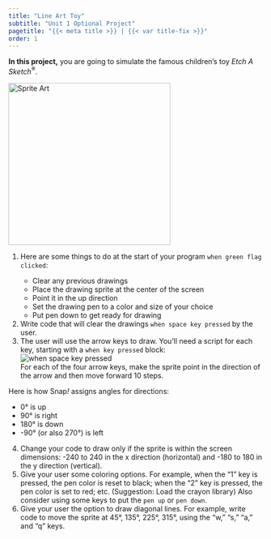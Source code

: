```yaml
---
title: "Line Art Toy"
subtitle: "Unit 1 Optional Project"
pagetitle: "{{< meta title >}} | {{< var title-fix >}}"
order: 1
---
```


::: learn
**In this project,** you are going to simulate the famous children's toy <em>Etch A Sketch</em><sup>®</sup>.

<img src="/img/1-introduction/SpriteLineArt_img/SpriteArt.png" title="Sprite Art" alt="Sprite Art" class="ms-4" width="320"/>
:::

::: forYouToDo
<ol start="1">

<li>

Here are some things to do at the start of your program `when green flag clicked`:

<ul>

<li>Clear any previous drawings</li>

<li>Place the drawing sprite at the center of the screen</li>

<li>Point it in the up direction</li>

<li>Set the drawing pen to a color and size of your choice</li>

<li>Put pen down to get ready for drawing</li>

</ul>

</li>

<li>Write code that will clear the drawings `when space key pressed` by the user.</li>

<li>The user will use the arrow keys to draw. You'll need a script for each key, starting with a `when key pressed` block:<br /> <img src="/img/blocks/when-space-key-pressed.png" alt="when space key pressed" class="ms-4"/><br /> For each of the four arrow keys, make the sprite point in the direction of the arrow and then move forward 10 steps.</li>

</ol>
:::

::: endnote
Here is how Snap<em>!</em> assigns angles for directions: <br />

<ul>

<li>0° is up</li>

<li>90° is right</li>

<li>180° is down</li>

<li>-90° (or also 270°) is left</li>

</ul>
:::

::: ifTime
<ol start="4">

<li>Change your code to draw only if the sprite is within the screen dimensions: -240 to 240 in the x direction (horizontal) and -180 to 180 in the y direction (vertical).</li>

<li>Give your user some coloring options. For example, when the "1" key is pressed, the pen color is reset to black; when the "2" key is pressed, the pen color is set to red; etc. (Suggestion: Load the crayon library) Also consider using some keys to put the `pen up` or `pen down`.</li>

<li>Give your user the option to draw diagonal lines. For example, write code to move the sprite at 45°, 135°, 225°, 315°, using the "w," "s," "a," and "q" keys.</li>

</ol>
:::

</body>

</html>
